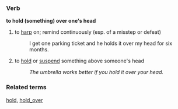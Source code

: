 === Verb ===

'''to hold (something) over one's head''' 
# to [[harp]] on; remind continuously (esp. of a misstep or defeat) 
#: I get one parking ticket and he holds it over my head for six months.
# to [[hold]] or [[suspend]] something above someone's head
#: ''The umbrella works better if you hold it over your head.''

=== Related terms ===
[[hold]], [[hold_over]]